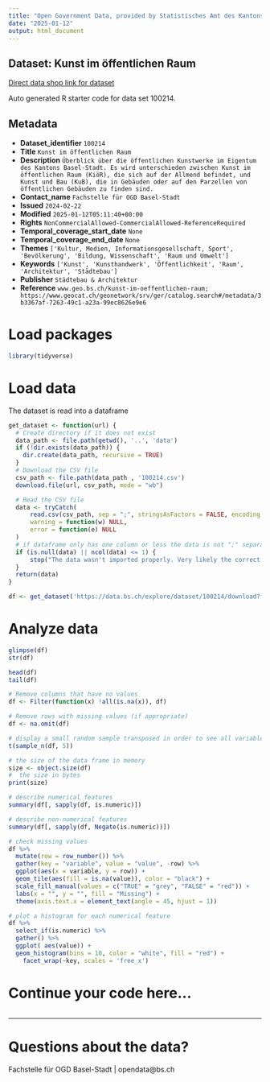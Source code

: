 ```yaml
---
title: "Open Government Data, provided by Statistisches Amt des Kantons Basel-Stadt - Fachstelle OGD"
date: "2025-01-12"
output: html_document
---
```


## Dataset: Kunst im öffentlichen Raum

[Direct data shop link for dataset](https://data.bs.ch/explore/dataset/100214)

Auto generated R starter code for data set 100214.

## Metadata

- **Dataset_identifier** `100214`
- **Title** `Kunst im öffentlichen Raum`
- **Description** `Überblick über die öffentlichen Kunstwerke im Eigentum des Kantons Basel-Stadt. Es wird unterschieden zwischen Kunst im öffentlichen Raum (KiöR), die sich auf der Allmend befindet, und Kunst und Bau (KuB), die in Gebäuden oder auf den Parzellen von öffentlichen Gebäuden zu finden sind.`
- **Contact_name** `Fachstelle für OGD Basel-Stadt`
- **Issued** `2024-02-22`
- **Modified** `2025-01-12T05:11:40+00:00`
- **Rights** `NonCommercialAllowed-CommercialAllowed-ReferenceRequired`
- **Temporal_coverage_start_date** `None`
- **Temporal_coverage_end_date** `None`
- **Themes** `['Kultur, Medien, Informationsgesellschaft, Sport', 'Bevölkerung', 'Bildung, Wissenschaft', 'Raum und Umwelt']`
- **Keywords** `['Kunst', 'Kunsthandwerk', 'Öffentlichkeit', 'Raum', 'Architektur', 'Städtebau']`
- **Publisher** `Städtebau & Architektur`
- **Reference** `www.geo.bs.ch/kunst-im-oeffentlichen-raum; https://www.geocat.ch/geonetwork/srv/ger/catalog.search#/metadata/3b3367af-7263-49c1-a23a-99ec8626e9e6`


# Load packages

```r

library(tidyverse)
```

# Load data

The dataset is read into a dataframe

```r
get_dataset <- function(url) {
  # Create directory if it does not exist
  data_path <- file.path(getwd(), '..', 'data')
  if (!dir.exists(data_path)) {
    dir.create(data_path, recursive = TRUE)
  }
  # Download the CSV file
  csv_path <- file.path(data_path , '100214.csv')
  download.file(url, csv_path, mode = "wb")

  # Read the CSV file
  data <- tryCatch(
      read.csv(csv_path, sep = ";", stringsAsFactors = FALSE, encoding = "UTF-8"),
      warning = function(w) NULL,
      error = function(e) NULL
  )
  # if dataframe only has one column or less the data is not ";" separated
  if (is.null(data) || ncol(data) <= 1) {
      stop("The data wasn't imported properly. Very likely the correct separator couldn't be found.\nPlease check the dataset manually and adjust the code.")
  }
  return(data)
}
```

```r

df <- get_dataset('https://data.bs.ch/explore/dataset/100214/download?format=csv&timezone=Europe%2FZurich')

```

# Analyze data

```r

glimpse(df)
str(df)

head(df)
tail(df)

```

```r
# Remove columns that have no values
df <- Filter(function(x) !all(is.na(x)), df)

# Remove rows with missing values (if appropriate)
df <- na.omit(df)
```

```r
# display a small random sample transposed in order to see all variables
t(sample_n(df, 5))
```

```r
# the size of the data frame in memory
size <- object.size(df)
#  the size in bytes
print(size)
```

```r
# describe numerical features
summary(df[, sapply(df, is.numeric)])
```

```r
# describe non-numerical features
summary(df[, sapply(df, Negate(is.numeric))])
```

```r
# check missing values
df %>%
  mutate(row = row_number()) %>%
  gather(key = "variable", value = "value", -row) %>%
  ggplot(aes(x = variable, y = row)) +
  geom_tile(aes(fill = is.na(value)), color = "black") +
  scale_fill_manual(values = c("TRUE" = "grey", "FALSE" = "red")) +
  labs(x = "", y = "", fill = "Missing") +
  theme(axis.text.x = element_text(angle = 45, hjust = 1))
```

```r
# plot a histogram for each numerical feature
df %>%
  select_if(is.numeric) %>%
  gather() %>%
  ggplot( aes(value)) +
  geom_histogram(bins = 10, color = "white", fill = "red") +
    facet_wrap(~key, scales = 'free_x')
```

# Continue your code here...

```r

```
------------------------------------------------------------------------

# Questions about the data?

Fachstelle für OGD Basel-Stadt | opendata@bs.ch
